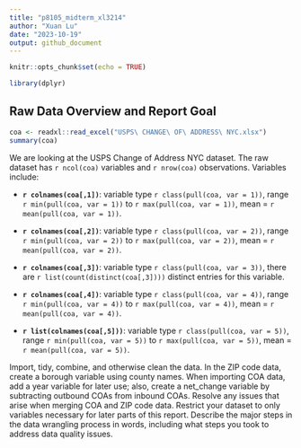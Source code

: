 ```yaml
---
title: "p8105_midterm_xl3214"
author: "Xuan Lu"
date: "2023-10-19"
output: github_document
---
```


```r
knitr::opts_chunk$set(echo = TRUE)
```

```r
library(dplyr)
```

## Raw Data Overview and Report Goal

```r
coa <- readxl::read_excel("USPS\ CHANGE\ OF\ ADDRESS\ NYC.xlsx")
summary(coa)
```

We are looking at the USPS Change of Address NYC dataset. The raw dataset has `r ncol(coa)` variables and `r nrow(coa)` observations. Variables include: 

* **`r colnames(coa[,1])`**: variable type ``r class(pull(coa, var = 1))``, range `r min(pull(coa, var = 1))` to `r max(pull(coa, var = 1))`, mean = `r mean(pull(coa, var = 1))`.

* **`r colnames(coa[,2])`**: variable type ``r class(pull(coa, var = 2))``, range `r min(pull(coa, var = 2))` to `r max(pull(coa, var = 2))`, mean = `r mean(pull(coa, var = 2))`.

* **`r colnames(coa[,3])`**: variable type ``r class(pull(coa, var = 3))``, there are `r list(count(distinct(coa[,3])))` distinct entries for this variable.

* **`r colnames(coa[,4])`**: variable type ``r class(pull(coa, var = 4))``, range `r min(pull(coa, var = 4))` to `r max(pull(coa, var = 4))`, mean = `r mean(pull(coa, var = 4))`.

* **`r list(colnames(coa[,5]))`**: variable type ``r class(pull(coa, var = 5))``, range `r min(pull(coa, var = 5))` to `r max(pull(coa, var = 5))`, mean = `r mean(pull(coa, var = 5))`.



Import, tidy, combine, and otherwise clean the data. In the ZIP code data, create a borough variable using county names. When importing COA data, add a year variable for later use; also, create a net_change variable by subtracting outbound COAs from inbound COAs. Resolve any issues that arise when merging COA and ZIP code data. Restrict your dataset to only variables necessary for later parts of this report. Describe the major steps in the data wrangling process in words, including what steps you took to address data quality issues.
